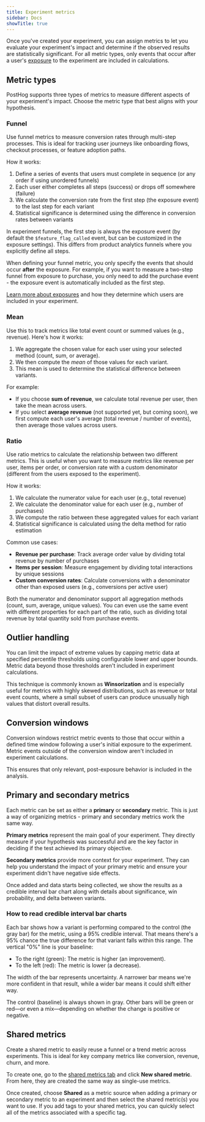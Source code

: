 ```yaml
---
title: Experiment metrics
sidebar: Docs
showTitle: true
---
```



Once you've created your experiment, you can assign metrics to let you evaluate your experiment's impact and determine if the observed results are statistically significant. For all metric types, only events that occur after a user's [exposure](/docs/experiments/exposures) to the experiment are included in calculations.

## Metric types

PostHog supports three types of metrics to measure different aspects of your experiment's impact. Choose the metric type that best aligns with your hypothesis.

### Funnel

Use funnel metrics to measure conversion rates through multi-step processes. This is ideal for tracking user journeys like onboarding flows, checkout processes, or feature adoption paths.

How it works:
1. Define a series of events that users must complete in sequence (or any order if using unordered funnels)
2. Each user either completes all steps (success) or drops off somewhere (failure)
3. We calculate the conversion rate from the first step (the exposure event) to the last step for each variant
4. Statistical significance is determined using the difference in conversion rates between variants

<CalloutBox icon="IconInfo" title="Note: First step is the exposure event" type="info">

In experiment funnels, the first step is always the exposure event (by default the `$feature_flag_called` event, but can be customized in the exposure settings). This differs from product analytics funnels where you explicitly define all steps.

When defining your funnel metric, you only specify the events that should occur **after** the exposure. For example, if you want to measure a two-step funnel from exposure to purchase, you only need to add the purchase event - the exposure event is automatically included as the first step.

[Learn more about exposures](/docs/experiments/exposures) and how they determine which users are included in your experiment.

</CalloutBox>

### Mean

Use this to track metrics like total event count or summed values (e.g., revenue). Here's how it works:

1. We aggregate the chosen value for each user using your selected method (count, sum, or average).
2. We then compute the *mean* of those values for each variant.
3. This mean is used to determine the statistical difference between variants.

For example:
- If you choose **sum of revenue**, we calculate total revenue per user, then take the mean across users.
- If you select **average revenue** (not supported yet, but coming soon), we first compute each user's average (total revenue / number of events), then average those values across users.

### Ratio

Use ratio metrics to calculate the relationship between two different metrics. This is useful when you want to measure metrics like revenue per user, items per order, or conversion rate with a custom denominator (different from the users exposed to the experiment).

How it works:
1. We calculate the numerator value for each user (e.g., total revenue)
2. We calculate the denominator value for each user (e.g., number of purchases)
3. We compute the ratio between these aggregated values for each variant
4. Statistical significance is calculated using the delta method for ratio estimation

Common use cases:
- **Revenue per purchase**: Track average order value by dividing total revenue by number of purchases
- **Items per session**: Measure engagement by dividing total interactions by unique sessions
- **Custom conversion rates**: Calculate conversions with a denominator other than exposed users (e.g., conversions per active user)

Both the numerator and denominator support all aggregation methods (count, sum, average, unique values). You can even use the same event with different properties for each part of the ratio, such as dividing total revenue by total quantity sold from purchase events.

## Outlier handling

You can limit the impact of extreme values by capping metric data at specified percentile thresholds using configurable lower and upper bounds. Metric data beyond those thresholds aren't included in experiment calculations.

This technique is commonly known as **Winsorization** and is especially useful for metrics with highly skewed distributions, such as revenue or total event counts, where a small subset of users can produce unusually high values that distort overall results.

<ProductScreenshot
  imageLight = "https://res.cloudinary.com/dmukukwp6/image/upload/outlier_handling_light_8139933041.png"
  imageDark = "https://res.cloudinary.com/dmukukwp6/image/upload/outlier_handling_dark_c7c0d775d6.png"
  classes="rounded"
  alt="Screenshot of outlier handling"
/>


## Conversion windows

Conversion windows restrict metric events to those that occur within a defined time window following a user's initial exposure to the experiment. Metric events outside of the conversion window aren't included in experiment calculations.

This ensures that only relevant, post-exposure behavior is included in the analysis.

<ProductScreenshot
  imageLight = "https://res.cloudinary.com/dmukukwp6/image/upload/conversion_window_limit_light_25b34f15b9.png"
  imageDark = "https://res.cloudinary.com/dmukukwp6/image/upload/conversion_window_limit_dark_c07beddef8.png"
  classes="rounded"
  alt="Screenshot of conversion window configuration"
/>

## Primary and secondary metrics

Each metric can be set as either a **primary** or **secondary** metric. This is just a way of organizing metrics - primary and secondary metrics work the same way.

**Primary metrics** represent the main goal of your experiment. They directly measure if your hypothesis was successful and are the key factor in deciding if the test achieved its primary objective.

<ProductScreenshot
    imageLight="https://res.cloudinary.com/dmukukwp6/image/upload/Clean_Shot_2025_01_14_at_10_17_53_2x_928092c2ee.png"
    imageDark="https://res.cloudinary.com/dmukukwp6/image/upload/Clean_Shot_2025_01_14_at_10_17_22_2x_e0b179b143.png"
    alt="Primary metrics in PostHog experiments"
    classes="rounded"
/>

**Secondary metrics** provide more context for your experiment. They can help you understand the impact of your primary metric and ensure your experiment didn't have negative side effects.

Once added and data starts being collected, we show the results as a credible interval bar chart along with details about significance, win probability, and delta between variants.

### How to read credible interval bar charts

Each bar shows how a variant is performing compared to the control (the gray bar) for the metric, using a 95% credible interval. That means there's a 95% chance the true difference for that variant falls within this range. The vertical "0%" line is your baseline:

- To the right (green): The metric is higher (an improvement).
- To the left (red): The metric is lower (a decrease).

<ProductScreenshot
    imageLight="https://res.cloudinary.com/dmukukwp6/image/upload/Clean_Shot_2025_01_14_at_11_19_24_2x_3cadbb532c.png"
    imageDark="https://res.cloudinary.com/dmukukwp6/image/upload/Clean_Shot_2025_01_14_at_11_19_43_2x_730755c2c5.png"
    alt="Credible interval bar chart"
    classes="rounded"
/>

The width of the bar represents uncertainty. A narrower bar means we're more confident in that result, while a wider bar means it could shift either way.

The control (baseline) is always shown in gray. Other bars will be green or red—or even a mix—depending on whether the change is positive or negative.

## Shared metrics

Create a shared metric to easily reuse a funnel or a trend metric across experiments. This is ideal for key company metrics like conversion, revenue, churn, and more.

To create one, go to the [shared metrics tab](https://us.posthog.com/experiments/shared-metrics) and click **New shared metric**. From here, they are created the same way as single-use metrics.

<ProductScreenshot
    imageLight="https://res.cloudinary.com/dmukukwp6/image/upload/Clean_Shot_2025_01_14_at_11_02_56_2x_1a7cf4bd0e.png"
    imageDark="https://res.cloudinary.com/dmukukwp6/image/upload/Clean_Shot_2025_01_14_at_11_03_11_2x_0e3853ba73.png"
    alt="Shared metrics"
    classes="rounded"
/>

Once created, choose **Shared** as a metric source when adding a primary or secondary metric to an experiment and then select the shared metric(s) you want to use. If you add tags to your shared metrics, you can quickly select all of the metrics associated with a specific tag.

<ProductScreenshot
    imageLight="https://res.cloudinary.com/dmukukwp6/image/upload/Clean_Shot_2025_01_14_at_11_07_27_2x_9d55300e49.png"
    imageDark="https://res.cloudinary.com/dmukukwp6/image/upload/Clean_Shot_2025_01_14_at_11_07_12_2x_9043573390.png"
    alt="Shared metrics"
    classes="rounded"
/>